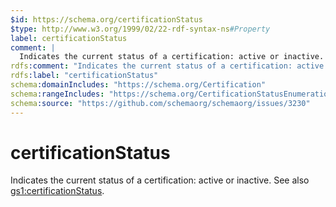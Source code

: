 ```yaml
---
$id: https://schema.org/certificationStatus
$type: http://www.w3.org/1999/02/22-rdf-syntax-ns#Property
label: certificationStatus
comment: |
  Indicates the current status of a certification: active or inactive. See also  [gs1:certificationStatus](https://www.gs1.org/voc/certificationStatus).
rdfs:comment: "Indicates the current status of a certification: active or inactive. See also  [gs1:certificationStatus](https://www.gs1.org/voc/certificationStatus)."
rdfs:label: "certificationStatus"
schema:domainIncludes: "https://schema.org/Certification"
schema:rangeIncludes: "https://schema.org/CertificationStatusEnumeration"
schema:source: "https://github.com/schemaorg/schemaorg/issues/3230"
---
```


# certificationStatus

Indicates the current status of a certification: active or inactive. See also  [gs1:certificationStatus](https://www.gs1.org/voc/certificationStatus).

